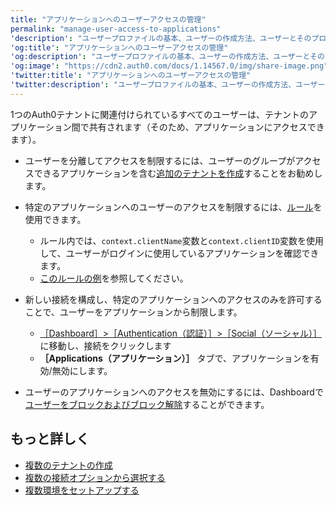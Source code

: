---
title: "アプリケーションへのユーザーアクセスの管理"
permalink: "manage-user-access-to-applications"
'description': "ユーザープロファイルの基本、ユーザーの作成方法、ユーザーとそのプロファイルの詳細の表示方法について説明します。"
'og:title': "アプリケーションへのユーザーアクセスの管理"
'og:description': "ユーザープロファイルの基本、ユーザーの作成方法、ユーザーとそのプロファイルの詳細の表示方法について説明します。"
'og:image': "https://cdn2.auth0.com/docs/1.14567.0/img/share-image.png"
'twitter:title': "アプリケーションへのユーザーアクセスの管理"
'twitter:description': "ユーザープロファイルの基本、ユーザーの作成方法、ユーザーとそのプロファイルの詳細の表示方法について説明します。"
---

1つのAuth0テナントに関連付けられているすべてのユーザーは、テナントのアプリケーション間で共有されます（そのため、アプリケーションにアクセスできます）。

* ユーザーを分離してアクセスを制限するには、ユーザーのグループがアクセスできるアプリケーションを含む[追加のテナントを作成](/ja-jp/get-started/auth0-overview/create-tenants/create-multiple-tenants)することをお勧めします。

* 特定のアプリケーションへのユーザーのアクセスを制限するには、[ルール](/ja-jp/customize/rules)を使用できます。

  + ルール内では、`context.clientName`変数と`context.clientID`変数を使用して、ユーザーがログインに使用しているアプリケーションを確認できます。
  + [このルールの例](https://github.com/auth0/rules/blob/aeaf93bc058408e260192d0941a688963449d6be/src/rules/simple-user-whitelist-for-app.js)を参照してください。

* 新しい接続を構成し、特定のアプリケーションへのアクセスのみを許可することで、ユーザーをアプリケーションから制限します。

  + [［Dashboard］>［Authentication（認証）］>［Social（ソーシャル）］](https://manage.auth0.com/#/connections/social)に移動し、接続をクリックします
  + **［Applications（アプリケーション）］** タブで、アプリケーションを有効/無効にします。

* ユーザーのアプリケーションへのアクセスを無効にするには、Dashboardで[ユーザーをブロックおよびブロック解除](/ja-jp/manage-users/user-accounts/block-and-unblock-users)することができます。

## もっと詳しく

* [複数のテナントの作成](/ja-jp/get-started/auth0-overview/create-tenants/create-multiple-tenants)
* [複数の接続オプションから選択する](/ja-jp/libraries/lock/selecting-from-multiple-connection-options)
* [複数環境をセットアップする](/ja-jp/get-started/auth0-overview/create-tenants/set-up-multiple-environments)